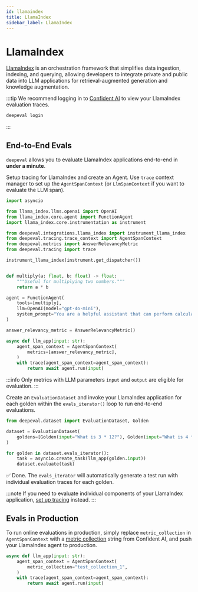 ```yaml
---
id: llamaindex
title: LlamaIndex
sidebar_label: LlamaIndex
---
```




# LlamaIndex

[LlamaIndex](https://www.llamaindex.ai/) is an orchestration framework that simplifies data ingestion, indexing, and querying, allowing developers to integrate private and public data into LLM applications for retrieval-augmented generation and knowledge augmentation.

:::tip
We recommend logging in to [Confident AI](https://app.confident-ai.com) to view your LlamaIndex evaluation traces.

```bash
deepeval login
```

:::

## End-to-End Evals

`deepeval` allows you to evaluate LlamaIndex applications end-to-end in **under a minute**.

<Timeline>

<TimelineItem title="Configure LlamaIndex">

Setup tracing for LlamaIndex and create an Agent. Use `trace` context manager to set up the `AgentSpanContext` (or `LlmSpanContext` if you want to evaluate the LLM span).

```python title="main.py" showLineNumbers
import asyncio

from llama_index.llms.openai import OpenAI
from llama_index.core.agent import FunctionAgent
import llama_index.core.instrumentation as instrument

from deepeval.integrations.llama_index import instrument_llama_index
from deepeval.tracing.trace_context import AgentSpanContext
from deepeval.metrics import AnswerRelevancyMetric
from deepeval.tracing import trace

instrument_llama_index(instrument.get_dispatcher())


def multiply(a: float, b: float) -> float:
    """Useful for multiplying two numbers."""
    return a * b

agent = FunctionAgent(
    tools=[multiply],
    llm=OpenAI(model="gpt-4o-mini"),
    system_prompt="You are a helpful assistant that can perform calculations.",
)

answer_relevancy_metric = AnswerRelevancyMetric()

async def llm_app(input: str):
    agent_span_context = AgentSpanContext(
        metrics=[answer_relevancy_metric],
    )
    with trace(agent_span_context=agent_span_context):
        return await agent.run(input)
```

:::info
Only metrics with LLM parameters `input` and `output` are eligible for evaluation.
:::

</TimelineItem>
<TimelineItem title="Run evaluations">

Create an `EvaluationDataset` and invoke your LlamaIndex application for each golden within the `evals_iterator()` loop to run end-to-end evaluations.

<Tabs groupId="llamaindex">
<TabItem value="asynchronous" label="Asynchronous">

```python title="main.py" showLineNumbers
from deepeval.dataset import EvaluationDataset, Golden

dataset = EvaluationDataset(
    goldens=[Golden(input="What is 3 * 12?"), Golden(input="What is 4 * 13?")]
)

for golden in dataset.evals_iterator():
    task = asyncio.create_task(llm_app(golden.input))
    dataset.evaluate(task)
```

</TabItem>
</Tabs>

✅ Done. The `evals_iterator` will automatically generate a test run with individual evaluation traces for each golden.

</TimelineItem>
<TimelineItem title="View on Confident AI (optional)">

<VideoDisplayer
  src="https://confident-bucket.s3.us-east-1.amazonaws.com/end-to-end%3Allama-index-1080.mp4"
/>

</TimelineItem>

</Timeline>

:::note
If you need to evaluate individual components of your LlamaIndex application, [set up tracing](/docs/evaluation-llm-tracing) instead.
:::

## Evals in Production

To run online evaluations in production, simply replace `metric_collection` in `AgentSpanContext` with a [metric collection](https://documentation.confident-ai.com/docs/llm-tracing/evaluations#online-evaluations) string from Confident AI, and push your LlamaIndex agent to production.

```python filename="main.py" showLineNumbers
async def llm_app(input: str):
    agent_span_context = AgentSpanContext(
        metric_collection="test_collection_1",
    )
    with trace(agent_span_context=agent_span_context):
        return await agent.run(input)
```
